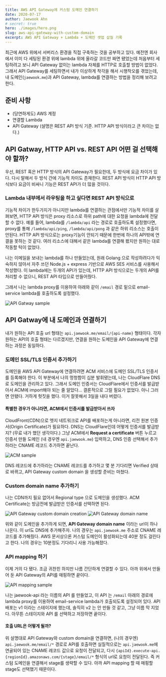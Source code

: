 ```yaml
---
title: AWS API Gateway에 커스텀 도메인 연결하기
date: 2020-07-17
author: Jaewook Ahn
# secret: true
hero: ./images/hero.png
slug: aws-api-gateway-with-custom-domain
excerpt: AWS API Gateway + Lambda + 도메인 셋업 삽질 기록
---
```


최근에 AWS 위에서 서버리스 환경을 직접 구축하는 것을 공부하고 있다.
예전엔 회사에서 이미 다 세팅된 환경 위에 lambda 위에 올라갈 코드만 짜면 됐었는데 처음부터 세팅하려고 보니 API Gateway 없이는 lambda 자체를 HTTP로 호출할 방법이 없었다.
그래서 API Gateway를 세팅하면서 내가 이상하게 착각을 해서 시행착오를 겪었는데, 내 도메인(`jaewook.me`)과 API Gateway, lambda를 연결하는 방법을 정리해 보려고 한다.

## 준비 사항

- (당연하게도) AWS 계정
- 연결할 Lambda
- API Gateway (설명은 REST API 방식 기준. HTTP API 방식이라고 큰 차이는 없다.)

## API Gatway, HTTP API vs. REST API 어떤 걸 선택해야 할까?

우선, REST 혹은 HTTP 방식의 API Gateway가 필요한데, 두 방식에 요금 차이가 있다. 다시 말해서 두 방식 간에 기능적 차이도 존재한다.
REST API 방식이 HTTP API 방식보다 요금이 비싸니 기능은 REST API가 더 많을 것이다.

### Lambda 내부에서 라우팅을 하고 싶다면 REST API 방식으로

기능적 차이가 한두가지가 아니지만 lambda를 연결하는 관점에서만 기능적 차이를 살펴보면, HTTP API 방식은 proxy 리소스로 하위 path에 대한 요청을 lambda에 전달할 수 없다.
예를 들어, lambda를 `/lambda/api` 라는 경로로 호출하도록 설정했다면, proxy를 통해 `/lambda/api/ping`, `/lambda/api/pong` 과 같은 하위 리소스는 호출이 안된다.
HTTP API 방식으로는 proxy기능이 안되기 때문에 한번에 하나의 API밖에 연결을 못하는 것 같다. 여러 리소스에 대해서 같은 lambda를 연결해 봤지만 원하는 대로 작동할 턱이 없었다.

나는 이메일을 보내는 lambda를 하나 만들었는데, 원래 Golang 으로 작성하려다가 익숙하지 않아서 자주 쓰던 Node.js + express 기반으로 AWS SES 서비스를 사용해서 작성했다.
이 lambda에는 두개의 API가 있는데, HTTP API 방식으로는 두개의 API를 처리할 수 없으니, REST API 타입으로 만들어줬다.

그래서 나는 lambda proxy를 이용하여 아래와 같이 `/email` 경로 밑으로 email-service lambda를 호출하도록 설정했다.

![API Gatway sample](/images/api-gateway-sample.png)

## API Gatway에 내 도메인과 연결하기

내가 원하는 API 호출 url 형태는 `api.jaewook.me/email/{api-name}` 형태이다. 각자 원하는 API의 호출 형태는 다르겠지만, 연결을 원하는 도메인을 API Gateway에 연결하는 과정은 동일하다.

### 도메인 SSL/TLS 인증서 추가하기

도메인을 AWS API Gateway에 연결하려면 ACM 서비스에 도메인 SSL/TLS 인증서를 등록해야 한다.
이 부분에서 나의 멍청함이 십분 발휘됐는데, 나는 CloudFlare DNS로 도메인을 관리하고 있다.
그래서 도메인 인증서는 CloudFlare에서 인증서를 발급받아서 ACM에 import해야 되는 줄 알았다...
결론적으로 그럴 필요가 없었다. 아니 그러면 안됐다. 거하게 헛짓을 했다. 이거 잘못해서 3일을 내다 버렸다.

#### 특별한 경우가 아니라면, ACM에서 인증서를 발급받아서 쓰자

CloudFront(CDN)으로 엣지 네트워크로 API를 배포하는게 아니라면, 리전 원본 인증서(Origin Certificate)가 필요하다.
DNS는 CloudFlare인데 어떻게 인증서를 발급받지? (무료 내가 했던 생각이다.) 그냥 ACM에서 **Request a certificate** 버튼 누르고 인증서 만들 도메인 (내 경우엔 `api.jaewook.me`) 입력하고, DNS 인증 선택해서 추가하라는 CNAME 레코드 추가하면 끝난다.

![ACM sample](/images/acm-sample.png)

DNS 레코드에 추가하라는 CNAME 레코드를 추가하고 몇 분 기다리면 Verified 상태로 바뀌고, API Gateway custom domain 을 생성할 준비는 마쳤다.

### Custom domain name 추가하기

나는 CDN까지 필요 없어서 Regional type 으로 도메인을 생성했다. ACM Certificate는 방금전에 발급받은 인증서를 선택하면 된다.

![API Gateway custom domain creation](/images/api-gateway-custom-domain-creation.png)
![API Gateway domain name](/images/custom-domain-url.png)

위와 같이 도메인을 추가하게 되면, **API Gateway domain name** 이라는 url이 하나 나온다. 이 url도 DNS에 추가해주자.
나의 경우는 `api.jaewook.me` 주소로 CNAME 레코드를 추가해줬다.
AWS 문서상으론 커스텀 도메인이 활성화되는데 40분 정도 걸린다고 한다. 나의 경우는 10분정도 기다리니 사용 가능해졌다.

### API mapping 하기

이제 거의 다 됐다. 조금 귀찬힌 하지만 나름 간단하게 연결할 수 있다. 아까 위에서 만들어 둔 API Gateway의 API를 매핑하면 끝이다.

![API mapping sample](/images/api-mapping-sample.png)

나는 jaewook-api 라는 이름의 API 를 만들었고, 이 API 는 `/email` 아래의 경로에 lambda proxy를 이용하여 email-service lambda가 호출되도록 설정되어 있다.
API 배포는 v1 이라는 스테이지에 했는데, 솔직히 v2 는 안 만들 것 같고, 그냥 이름 막 지었다. 아무튼 스테이지와 API 를 선택하고 저장하면 끝이다.

#### 호출 URL은 어떻게 될까?

위 설명대로 API Gateway와 custom domain을 연결하면, (나의 경우엔) `api.jaewook.me/email/*` 경로로 API를 호출하면 실질적으로는 `api.jaewook.me`에 연골되어 있는 CNAME 레코드 값으로 요청이 전달되고, 다시 `{apiId}.execute-api.{regionId}.amazonaws.com/{stage}/email/*` 형식의 url로 요청이 전달된다. 즉 커스텀 도메인을 연결해서 stage를 생략할 수 있다. 아까 API mapping 할 때 매핑할 stage도 선택했기 때문이다.